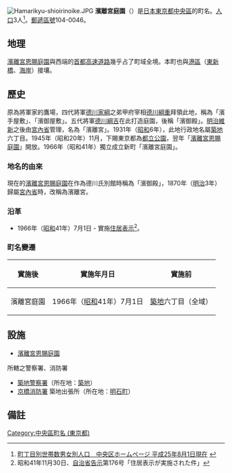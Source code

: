 {{Pathnav|日本|東京都|中央區 (東京都)|frame=1}}
{{Otheruses|濱離宮恩賜庭園|濱離宮恩賜庭園}}
{{Infobox settlement
|official_name =  濱離宮庭園
|native_name =
|settlement_type = [[町|町]]
|image_skyline = Hamarikyu Tokyo.jpg
|imagesize = 260px
|image_caption = 濱離宮公園與首都高速道路
|image_flag =
|image_seal =
| image_map =
| map_caption =
|subdivision_type = 國家
|subdivision_type1 = [[都道府縣|都道府縣]]
|subdivision_name = {{日本}}
|subdivision_name1 = [[File:Flag_of_Tokyo_Prefecture.svg|25px]] [[東京都|東京都]]
|subdivision_type2 = [[東京都區部|特別區]]
|subdivision_name2 = [[File:Flag_of_Chuo,_Tokyo.svg|25px]] [[中央區_(東京都)|中央區]]
|established_title =
|established_date =
|government_type =
|leader_title =
|leader_name =
|area_total_sq_mi =
|area_total_km2 =
|area_land_sq_mi =
|area_land_km2 =
|population_as_of= 2013年（平成25年）8月1日
|population_footnotes =
|population_total = 3
|population_density_sq_mi =
|population_density_km2 =
| timezone = [[日本標準時間|JST]]
| utc_offset = +9
|timezone_DST =
|utc_offset_DST =
|coordinates =
|elevation_footnotes=
|elevation_m =
|elevation_ft =
|postal_code_type = [[郵遞區號|郵遞區號]]
|postal_code = 104-0046　
|area_code =
|website =
|footnotes =
}}
[[File:Hamarikyu-shioirinoike.JPG|right]]
'''濱離宮庭園'''（{{jpn|j=浜離宮庭園|hg=はまりきゅうていえん|rm=Hamarikyū-teien|f=y}}）是[[日本|日本]][[東京都|東京都]][[中央區_(東京都)|中央區]]的町名。[[人口|人口]]3人<ref>[http://www.city.chuo.lg.jp/syokai/tokeiderta/zinko/tyotyomebetuzinko/25tyoutyoubetuzinnkou/index.html 町丁目別世帯数男女別人口　中央区ホームページ  平成25年8月1日現在] {{webarchive|url=https://web.archive.org/web/20130312145007/http://www.city.chuo.lg.jp/syokai/tokeiderta/zinko/tyotyomebetuzinko/25tyoutyoubetuzinnkou/index.html |date=2013-03-12 }}</ref>。[[郵遞區號|郵遞區號]]104-0046。

== 地理 ==
[[濱離宮恩賜庭園|濱離宮恩賜庭園]]與西端的[[首都高速道路|首都高速道路]]幾乎占了町域全境。本町也與[[港區_(東京都)|港區]]（[[東新橋_(東京都港區)|東新橋]]、[[海岸_(東京都港區)|海岸]]）接壤。

== 歷史 ==
原為將軍家的鷹場，四代將軍[[德川家綱|德川家綱]]之弟甲府宰相[[德川綱重|德川綱重]]拜領此地，稱為「濱手屋敷」、「濱御屋敷」。五代將軍[[德川綱吉|德川綱吉]]在此打造庭園，後稱「濱御殿」。[[明治維新|明治維新]]之後由[[宮內省|宮內省]]管理，名為「濱離宮」。1931年（[[昭和|昭和]]6年），此地行政地名屬[[築地|築地]]六丁目。1945年（昭和20年）11月，下賜東京都為[[東京都立公園|都立公園]]，翌年「[[濱離宮恩賜庭園|濱離宮恩賜庭園]]」開放。1966年（昭和41年）獨立成立新町「濱離宮庭園」。
=== 地名的由來 ===
現在的[[濱離宮恩賜庭園|濱離宮恩賜庭園]]在作為德川氏別館時稱為「濱御殿」，1870年（[[明治|明治]]3年）歸屬[[宮內省|宮內省]]時，改稱為濱離宮。

=== 沿革 ===
* 1966年（[[昭和|昭和]]41年）7月1日 - 實施[[住居表示|住居表示]]<ref>昭和41年11月30日、[[自治省|自治省]][[告示|告示]]第176号「住居表示が実施された件」</ref>。

=== 町名變遷 ===
{| class="wikitable"
|-
!實施後
!實施年月日
!實施前
|-
|濱離宮庭園
|1966年（[[昭和|昭和]]41年）7月1日
|[[築地|築地]]六丁目（全域）
|}

== 設施 ==
* [[濱離宮恩賜庭園|濱離宮恩賜庭園]]
; 所轄之警察署、消防署
* [[築地警察署|築地警察署]]（所在地：[[築地|築地]]）
* [[東京消防廳第一消防方面本部#京橋消防署|京橋消防署]] 築地出張所（所在地：[[明石町_(東京都中央區)|明石町]]）

== 備註 ==
{{Reflist}}

{{Geographic Location
|中央      = 濱離宮庭園
|北        = [[銀座|銀座]]
|東北      = [[築地|築地]]
|東        = [[勝鬨|勝鬨]]
|東南      = [[豐海町_(東京都中央區)|豐海町]]
|South     =
|西南      = [[港區_(東京都)|港區]][[海岸_(東京都港區)|海岸]]
|西        = [[港區_(東京都)|港區]][[東新橋|東新橋]]
|Northwest =
|image     =
}}

{{中央區 (東京都)的町名}}

{{DEFAULTSORT:Hamarikyuteien}}
[[Category:中央區町名_(東京都)|Category:中央區町名 (東京都)]]